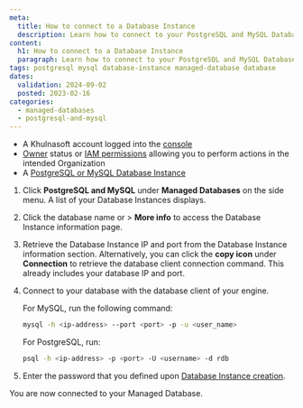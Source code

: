 ```yaml
---
meta:
  title: How to connect to a Database Instance
  description: Learn how to connect to your PostgreSQL and MySQL Database Instances.
content:
  h1: How to connect to a Database Instance
  paragraph: Learn how to connect to your PostgreSQL and MySQL Database Instances.
tags: postgresql mysql database-instance managed-database database
dates:
  validation: 2024-09-02
  posted: 2023-02-16
categories:
  - managed-databases
  - postgresql-and-mysql
---
```


<Macro id="requirements" />

- A Khulnasoft account logged into the [console](https://console.khulnasoft.com)
- [Owner](/identity-and-access-management/iam/concepts/#owner) status or [IAM permissions](/identity-and-access-management/iam/concepts/#permission) allowing you to perform actions in the intended Organization
- A [PostgreSQL or MySQL Database Instance](/managed-databases/postgresql-and-mysql/quickstart/)

1. Click **PostgreSQL and MySQL** under **Managed Databases** on the side menu. A list of your Database Instances displays.
2. Click the database name or <Icon name="more" /> > **More info** to access the Database Instance information page.
3. Retrieve the Database Instance IP and port from the Database Instance information section.
    <Message type="note">
    Alternatively, you can click the **copy icon** under **Connection** to retrieve the database client connection command. This already includes your database IP and port.
    </Message>
4. Connect to your database with the database client of your engine.

    For MySQL, run the following command:
    ```bash
    mysql -h <ip-address> --port <port> -p -u <user_name>
    ```

    For PostgreSQL, run:
    ```bash
    psql -h <ip-address> -p <port> -U <username> -d rdb
    ```
5. Enter the password that you defined upon [Database Instance creation](/managed-databases/postgresql-and-mysql/how-to/create-a-database/).

  You are now connected to your Managed Database.


